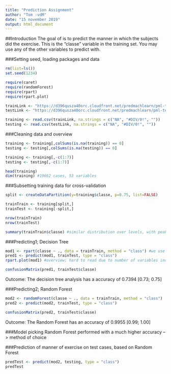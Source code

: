 ---
title: "Prediction Assignment"
author: "Tom -vdM"
date: "15 november 2019"
output: html_document
---
##Introduction
The goal of is to predict the manner in which the subjects did the exercise. This is the "classe" variable in the training set. You may use any of the other variables to predict with. 


###Setting seed, loading packages and data
```{r}
rm(list=ls())
set.seed(1234)

require(caret)
require(randomForest)
require(rpart)
require(rpart.plot)

trainLink <- "https://d396qusza40orc.cloudfront.net/predmachlearn/pml-training.csv"
testLink <- "https://d396qusza40orc.cloudfront.net/predmachlearn/pml-testing.csv"

training <- read.csv(trainLink, na.strings = c("NA", "#DIV/0!", ""))
testing <- read.csv(testLink, na.strings = c("NA", "#DIV/0!", ""))
```

###Cleaning data and overview
```{r}
training <- training[,colSums(is.na(training)) == 0]
testing <- testing[,colSums(is.na(testing)) == 0]

training <- training[,-c(1:7)]
testing <- testing[,-c(1:7)]

head(training)
dim(training) #19662 cases, 53 variables
```
###Subsetting training data for cross-validation
```{r}
split <- createDataPartition(y=training$classe, p=0.75, list=FALSE)

trainTrain <- training[split,]
trainTest <- training[-split,]

nrow(trainTrain)
nrow(trainTest)

summary(trainTrain$classe) #similar distribution over levels, with peak in "A"
```
###Predicting1; Decision Tree
```{r}
mod1 <- rpart(classe ~ ., data = trainTrain, method = "class") #we use all variables with relevant (non-NA) information
pred1 <- predict(mod1, trainTest, type = "class")
rpart.plot(mod1) #overview; hard to read due to number of variables included in analyses

confusionMatrix(pred1, trainTest$classe)
```
Outcome: The decision tree analysis has a accuracy of 0.7394 [0.73; 0.75]

###Predicting2; Random Forest
```{r}
mod2 <- randomForest(classe ~ ., data = trainTrain, method = "class")
pred2 <- predict(mod2, trainTest, type = "class")

confusionMatrix(pred2, trainTest$classe)
```
Outcome: The Random Forest has an accuracy of 0.9955 [0.99; 1.00]

###Model picking
Random Forest performed with a much higher accuracy --> method of choice

###Prediction of manner of exercise on test cases, based on Random Forest
```{r}
predTest <- predict(mod2, testing, type = "class")
predTest
```


